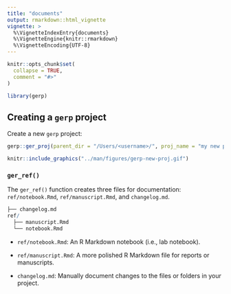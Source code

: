```yaml
---
title: "documents"
output: rmarkdown::html_vignette
vignette: >
  %\VignetteIndexEntry{documents}
  %\VignetteEngine{knitr::rmarkdown}
  %\VignetteEncoding{UTF-8}
---
```


```r
knitr::opts_chunk$set(
  collapse = TRUE,
  comment = "#>"
)
```

```r
library(gerp)
```

## Creating a `gerp` project

Create a new `gerp` project:

```r
gerp::ger_proj(parent_dir = "/Users/<username>/", proj_name = "my new project")
```

```r
knitr::include_graphics("../man/figures/gerp-new-proj.gif")
```

### `ger_ref()`

The `ger_ref()` function creates three files for documentation: `ref/notebook.Rmd`, `ref/manuscript.Rmd`, and `changelog.md`.

```r
├── changelog.md
ref/
  ├── manuscript.Rmd
  └── notebook.Rmd
```

-   `ref/notebook.Rmd`: An R Markdown notebook (i.e., lab notebook).

-   `ref/manuscript.Rmd`: A more polished R Markdown file for reports or manuscripts.

-   `changelog.md`: Manually document changes to the files or folders in your project.
